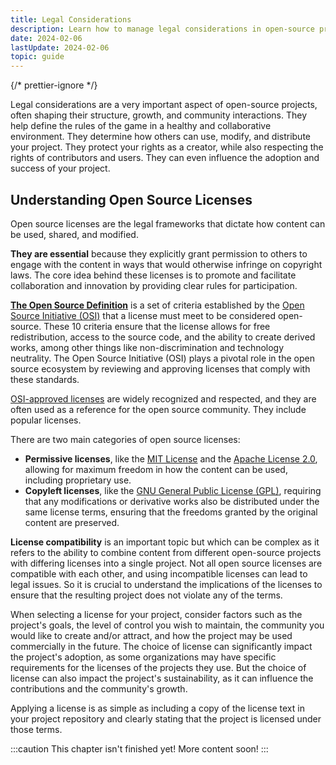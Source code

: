 ```yaml
---
title: Legal Considerations
description: Learn how to manage legal considerations in open-source projects. Understand licenses, compliance, and risk mitigation strategies.
date: 2024-02-06
lastUpdate: 2024-02-06
topic: guide
---
```


{/* prettier-ignore */}
<p class="lead">Legal considerations are a very important aspect of open-source projects, often shaping their structure, growth, and community interactions. They help define the rules of the game in a healthy and collaborative environment. They determine how others can use, modify, and distribute your project. They protect your rights as a creator, while also respecting the rights of contributors and users. They can even influence the adoption and success of your project.</p>

## Understanding Open Source Licenses

Open source licenses are the legal frameworks that dictate how content can be used, shared, and modified.

**They are essential** because they explicitly grant permission to others to engage with the content in ways that would otherwise infringe on copyright laws. The core idea behind these licenses is to promote and facilitate collaboration and innovation by providing clear rules for participation.

**[The Open Source Definition](https://opensource.org/osd/)** is a set of criteria established by the [Open Source Initiative (OSI)](https://opensource.org/) that a license must meet to be considered open-source. These 10 criteria ensure that the license allows for free redistribution, access to the source code, and the ability to create derived works, among other things like non-discrimination and technology neutrality. The Open Source Initiative (OSI) plays a pivotal role in the open source ecosystem by reviewing and approving licenses that comply with these standards.

[OSI-approved licenses](https://opensource.org/licenses/) are widely recognized and respected, and they are often used as a reference for the open source community. They include popular licenses.

There are two main categories of open source licenses:

- **Permissive licenses**, like the [MIT License](https://opensource.org/licenses/MIT) and the [Apache License 2.0](https://opensource.org/licenses/Apache-2.0), allowing for maximum freedom in how the content can be used, including proprietary use.
- **Copyleft licenses**, like the [GNU General Public License (GPL)](https://opensource.org/licenses/GPL-3.0), requiring that any modifications or derivative works also be distributed under the same license terms, ensuring that the freedoms granted by the original content are preserved.

**License compatibility** is an important topic but which can be complex as it refers to the ability to combine content from different open-source projects with differing licenses into a single project. Not all open source licenses are compatible with each other, and using incompatible licenses can lead to legal issues. So it is crucial to understand the implications of the licenses to ensure that the resulting project does not violate any of the terms.

When selecting a license for your project, consider factors such as the project's goals, the level of control you wish to maintain, the community you would like to create and/or attract, and how the project may be used commercially in the future. The choice of license can significantly impact the project's adoption, as some organizations may have specific requirements for the licenses of the projects they use. But the choice of license can also impact the project's sustainability, as it can influence the contributions and the community's growth.

Applying a license is as simple as including a copy of the license text in your project repository and clearly stating that the project is licensed under those terms.

:::caution
This chapter isn't finished yet! More content soon!
:::
